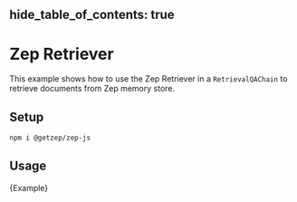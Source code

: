 hide_table_of_contents: true
---

# Zep Retriever

This example shows how to use the Zep Retriever in a `RetrievalQAChain` to retrieve documents from Zep memory store.

## Setup

```bash npm2yarn
npm i @getzep/zep-js
```

## Usage


<CodeBlock language="typescript">{Example}</CodeBlock>
